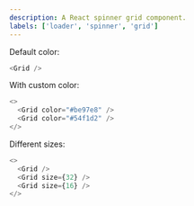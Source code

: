 ```yaml
---
description: A React spinner grid component.
labels: ['loader', 'spinner', 'grid']
---
```



Default color:

```js live
<Grid />
```

With custom color:

```js live
<>
  <Grid color="#be97e8" />
  <Grid color="#54f1d2" />
</>
```

Different sizes:

```js live
<>
  <Grid />
  <Grid size={32} />
  <Grid size={16} />
</>
```
